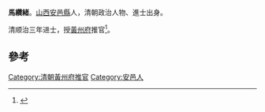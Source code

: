 '''馬纘緒'''。[[山西|山西]][[安邑縣|安邑縣]]人，清朝政治人物、進士出身。

清顺治三年进士，授[[黃州府|黃州府]]推官<ref>{{cite book|author1=（清）王轩等纂修|editor=刘克文总点校|title=山西通志|date=1990年11月|publisher=北京：中华书局|isbn=7-101-00700-7|pages=1913|accessdate=2016-05-06}}</ref>。

==參考==
{{reflist}}
{{清朝人物小作品}}
{{順治三年丙戌科殿試金榜}}

[[Category:清朝黃州府推官|Category:清朝黃州府推官]]
[[Category:安邑人|Category:安邑人]]